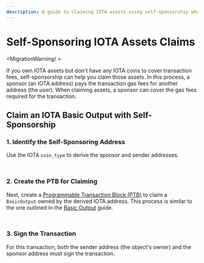 ```yaml
---
description: A guide to claiming IOTA assets using self-sponsorship when the address lacks IOTA coins for transaction fees.
---
```



# Self-Sponsoring IOTA Assets Claims

<MigrationWarning/ >

If you own IOTA assets but don't have any IOTA coins to cover transaction fees, 
self-sponsorship can help you claim those assets.
In this process, a sponsor (an IOTA address) pays the transaction gas fees for another address (the user).
When claiming assets, a sponsor can cover the gas fees required for the transaction.

## Claim an IOTA Basic Output with Self-Sponsorship

### 1. Identify the Self-Sponsoring Address

Use the IOTA `coin_type` to derive the sponsor and sender addresses.

<Tabs groupId="language">
<TabItem value="typescript" label="TypeScript">

```typescript file=<rootDir>/docs/examples/typescript/src/stardust/iota-self-sponsor.ts#L19-L23
```

</TabItem>
<TabItem value="rust" label="Rust">

```rust file=<rootDir>/docs/examples/rust/stardust/iota-self-sponsor.rs#L43-L49
```

</TabItem>
</Tabs>

### 2. Create the PTB for Claiming

Next, create a [Programmable Transaction Block (PTB)](../../iota-101/transactions/ptb/building-programmable-transaction-blocks-ts-sdk.mdx)
to claim a `BasicOutput` owned by the derived IOTA address.
This process is similar to the one outlined in the [Basic Output](basic.mdx) guide.

<Tabs groupId="language">
<TabItem value="typescript" label="TypeScript">

```typescript file=<rootDir>/docs/examples/typescript/src/stardust/iota-self-sponsor.ts#L45-L79
```

</TabItem>
<TabItem value="rust" label="Rust">

```rust file=<rootDir>/docs/examples/rust/stardust/iota-self-sponsor.rs#L86-L135
```

</TabItem>
</Tabs>

### 3. Sign the Transaction

For this transaction, both the sender address (the object's owner) and the sponsor address must sign the transaction.

<Tabs groupId="language">
<TabItem value="typescript" label="TypeScript">

```typescript file=<rootDir>/docs/examples/typescript/src/stardust/iota-self-sponsor.ts#L81-L112
```

</TabItem>
<TabItem value="rust" label="Rust">

```rust file=<rootDir>/docs/examples/rust/stardust/iota-self-sponsor.rs#L151-L179
```

</TabItem>
</Tabs>
